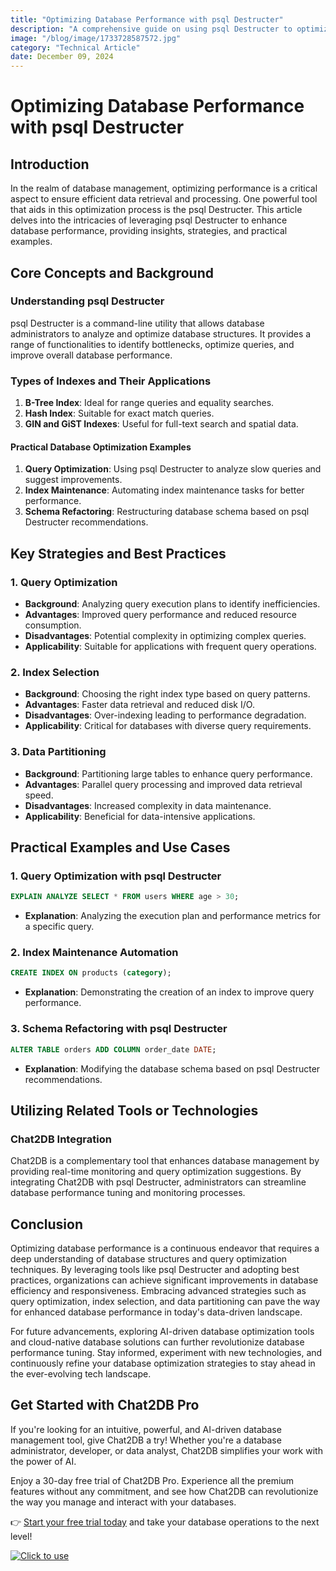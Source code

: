 ```yaml
---
title: "Optimizing Database Performance with psql Destructer"
description: "A comprehensive guide on using psql Destructer to optimize database performance, covering key concepts, strategies, practical examples, and tools."
image: "/blog/image/1733728587572.jpg"
category: "Technical Article"
date: December 09, 2024
---
```


# Optimizing Database Performance with psql Destructer


<Authors date="December 09, 2024">
  <Author name="Aiden Stone" link="https://chat2db.ai" />
</Authors>

## Introduction

In the realm of database management, optimizing performance is a critical aspect to ensure efficient data retrieval and processing. One powerful tool that aids in this optimization process is the psql Destructer. This article delves into the intricacies of leveraging psql Destructer to enhance database performance, providing insights, strategies, and practical examples.

## Core Concepts and Background

### Understanding psql Destructer

psql Destructer is a command-line utility that allows database administrators to analyze and optimize database structures. It provides a range of functionalities to identify bottlenecks, optimize queries, and improve overall database performance.

### Types of Indexes and Their Applications

1. **B-Tree Index**: Ideal for range queries and equality searches.
2. **Hash Index**: Suitable for exact match queries.
3. **GIN and GiST Indexes**: Useful for full-text search and spatial data.

#### Practical Database Optimization Examples

1. **Query Optimization**: Using psql Destructer to analyze slow queries and suggest improvements.
2. **Index Maintenance**: Automating index maintenance tasks for better performance.
3. **Schema Refactoring**: Restructuring database schema based on psql Destructer recommendations.

## Key Strategies and Best Practices

### 1. Query Optimization

- **Background**: Analyzing query execution plans to identify inefficiencies.
- **Advantages**: Improved query performance and reduced resource consumption.
- **Disadvantages**: Potential complexity in optimizing complex queries.
- **Applicability**: Suitable for applications with frequent query operations.

### 2. Index Selection

- **Background**: Choosing the right index type based on query patterns.
- **Advantages**: Faster data retrieval and reduced disk I/O.
- **Disadvantages**: Over-indexing leading to performance degradation.
- **Applicability**: Critical for databases with diverse query requirements.

### 3. Data Partitioning

- **Background**: Partitioning large tables to enhance query performance.
- **Advantages**: Parallel query processing and improved data retrieval speed.
- **Disadvantages**: Increased complexity in data maintenance.
- **Applicability**: Beneficial for data-intensive applications.

## Practical Examples and Use Cases

### 1. Query Optimization with psql Destructer

```sql
EXPLAIN ANALYZE SELECT * FROM users WHERE age > 30;
```

- **Explanation**: Analyzing the execution plan and performance metrics for a specific query.

### 2. Index Maintenance Automation

```sql
CREATE INDEX ON products (category);
```

- **Explanation**: Demonstrating the creation of an index to improve query performance.

### 3. Schema Refactoring with psql Destructer

```sql
ALTER TABLE orders ADD COLUMN order_date DATE;
```

- **Explanation**: Modifying the database schema based on psql Destructer recommendations.

## Utilizing Related Tools or Technologies

### Chat2DB Integration

Chat2DB is a complementary tool that enhances database management by providing real-time monitoring and query optimization suggestions. By integrating Chat2DB with psql Destructer, administrators can streamline database performance tuning and monitoring processes.

## Conclusion

Optimizing database performance is a continuous endeavor that requires a deep understanding of database structures and query optimization techniques. By leveraging tools like psql Destructer and adopting best practices, organizations can achieve significant improvements in database efficiency and responsiveness. Embracing advanced strategies such as query optimization, index selection, and data partitioning can pave the way for enhanced database performance in today's data-driven landscape.

For future advancements, exploring AI-driven database optimization tools and cloud-native database solutions can further revolutionize database performance tuning. Stay informed, experiment with new technologies, and continuously refine your database optimization strategies to stay ahead in the ever-evolving tech landscape.


## Get Started with Chat2DB Pro

If you're looking for an intuitive, powerful, and AI-driven database management tool, give Chat2DB a try! Whether you're a database administrator, developer, or data analyst, Chat2DB simplifies your work with the power of AI.

Enjoy a 30-day free trial of Chat2DB Pro. Experience all the premium features without any commitment, and see how Chat2DB can revolutionize the way you manage and interact with your databases.

👉 [Start your free trial today](https://chat2db.ai/pricing) and take your database operations to the next level!


[![Click to use](/image/blog/bg/chat2db.jpg)](https://chat2db.ai/)
